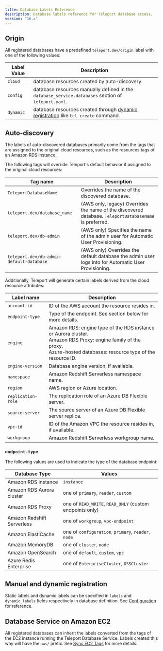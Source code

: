 ```yaml
---
title: Database Labels Reference
description: Database labels reference for Teleport database access.
version: "16.x"
---
```


## Origin

All registered databases have a predefined `teleport.dev/origin` label with one
of the following values:

| Label Value | Description                                                                                                                                      |
| ----------- | ------------------------------------------------------------------------------------------------------------------------------------------------ |
| `cloud`     | database resources created by auto-discovery.                                                                                                    |
| `config`    | database resources manually defined in the `database_service.databases` section of `teleport.yaml`.                                              |
| `dynamic`   | database resources created through [dynamic registration](/docs/ver/16.x/database-access/guides/dynamic-registration) like `tcl create` command. |

## Auto-discovery

The labels of auto-discovered databases primarily come from the tags that are
assigned to the original cloud resources, such as the resources tags of an
Amazon RDS instance.

The following tags will override Teleport's default behavior if assigned to the
original cloud resources:

| Tag name                                 | Description                                                                                            |
| ---------------------------------------- | ------------------------------------------------------------------------------------------------------ |
| `TeleportDatabaseName`                   | Overrides the name of the discovered database.                                                         |
| `teleport.dev/database_name`             | (AWS only, legacy) Overrides the name of the discovered database. `TeleportDatabaseName` is preferred. |
| `teleport.dev/db-admin`                  | (AWS only) Specifies the name of the admin user for Automatic User Provisioning.                       |
| `teleport.dev/db-admin-default-database` | (AWS only) Overrides the default database the admin user logs into for Automatic User Provisioning.    |

Additionally, Teleport will generate certain labels derived from the cloud
resource attributes:

| Label name         | Description                                                                                                                                                                      |
| ------------------ | -------------------------------------------------------------------------------------------------------------------------------------------------------------------------------- |
| `account-id`       | ID of the AWS account the resource resides in.                                                                                                                                   |
| `endpoint-type`    | Type of the endpoint. See section below for more details.                                                                                                                        |
| `engine`           | Amazon RDS: engine type of the RDS instance or Aurora cluster.<br />Amazon RDS Proxy: engine family of the proxy.<br />Azure-hosted databases: resource type of the resource ID. |
| `engine-version`   | Database engine version, if available.                                                                                                                                           |
| `namespace`        | Amazon Redshift Serverless namespace name.                                                                                                                                       |
| `region`           | AWS region or Azure location.                                                                                                                                                    |
| `replication-role` | The replication role of an Azure DB Flexible server.                                                                                                                             |
| `source-server`    | The source server of an Azure DB Flexible server replica.                                                                                                                        |
| `vpc-id`           | ID of the Amazon VPC the resource resides in, if available.                                                                                                                      |
| `workgroup`        | Amazon Redshift Serverless workgroup name.                                                                                                                                       |

### `endpoint-type`

The following values are used to indicate the type of the database endpoint:

| Database Type              | Values                                                   |
| -------------------------- | -------------------------------------------------------- |
| Amazon RDS instance        | `instance`                                               |
| Amazon RDS Aurora cluster  | one of `primary`, `reader`, `custom`                     |
| Amazon RDS Proxy           | one of `READ_WRITE`, `READ_ONLY` (custom endpoints only) |
| Amazon Redshift Serverless | one of `workgroup`, `vpc-endpoint`                       |
| Amazon ElastiCache         | one of `configuration`, `primary`, `reader`, `node`      |
| Amazon MemoryDB            | one of `cluster`, `node`                                 |
| Amazon OpenSearch          | one of `default`, `custom`, `vpc`                        |
| Azure Redis Enterprise     | one of `EnterpriseCluster`, `OSSCluster`                 |

## Manual and dynamic registration

Static labels and dynamic labels can be specified in `labels` and
`dynamic_labels` fields respectively in database definition. See
[Configuration](/docs/ver/16.x/database-access/reference/configuration) for reference.

## Database Service on Amazon EC2

All registered databases can inherit the labels converted from the tags of the
EC2 instance running the Teleport Database Service. Labels created this way
will have the `aws/` prefix. See [Sync EC2
Tags](/docs/ver/16.x/management/guides/ec2-tags) for more details.
